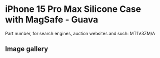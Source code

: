 
# iPhone 15 Pro Max Silicone Case with MagSafe - Guava

Part number, for search engines, auction websites and such: MT1V3ZM/A

## Image gallery

<div style={{ width: '100%', maxWidth: '768px' }}>
<GalleryComponent
    images={[
      {
        original: "/everysource/MT1V3.webp",
        thumbnail: "/everypreview/MT1V3.webp",
      },
      {
        original: "/everysource/MT1V3_AV1.webp",
        thumbnail: "/everypreview/MT1V3_AV1.webp",
      },
      {
        original: "/everysource/MT1V3_AV2.webp",
        thumbnail: "/everypreview/MT1V3_AV2.webp",
      },
      {
        original: "/everysource/MT1V3_AV3.webp",
        thumbnail: "/everypreview/MT1V3_AV3.webp",
      }
    ]}
  />
</div>